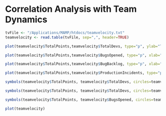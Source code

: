 Correlation Analysis with Team Dynamics
========================================================


```r

tvFile <- "/Applications/MAMP/htdocs/teamvelocity.txt"
teamvelocity <- read.table(tvFile, sep=",", header=TRUE)

plot(teamvelocity$TotalPoints,teamvelocity$TotalDevs, type="p", ylab="Team Members", xlab="Velocity", bg="#CCCCCC", pch=21)

plot(teamvelocity$TotalPoints,teamvelocity$BugsOpened, type="p", xlab="Velocity", ylab="Bugs Opened During Sprint", bg="#CCCCCC", pch=21)

plot(teamvelocity$TotalPoints,teamvelocity$BugBacklog, type="p", xlab="Velocity", ylab="Total Bug Backlog", bg="#CCCCCC", pch=21)

plot(teamvelocity$TotalPoints,teamvelocity$ProductionIncidents, type="p", xlab="Velocity", ylab="Production Incidents after Release", bg="#CCCCCC", pch=21)

```

```r
symbols(teamvelocity$TotalPoints, teamvelocity$TotalDevs, circles=teamvelocity$Team, inches=0.35, fg="#000000", bg="#CCCCCC", ylab="Team Members", xlab="Velocity")

symbols(teamvelocity$TotalPoints, teamvelocity$TotalDevs, circles=teamvelocity$BugsOpened, inches=0.35, fg="#000000", bg="#CCCCCC", ylab="Team Members", xlab="Velocity", main = "Velocity by Team Size by Bugs Opened")

symbols(teamvelocity$TotalPoints, teamvelocity$BugsOpened, circles=teamvelocity$ProductionIncidents, inches=0.35, fg="#000000", bg="#CCCCCC", ylab="Bugs Opened", xlab="Velocity", main = "Velocity by Bugs Opened by Production Incidents Opened")
```

```r
plot(teamvelocity)
```
